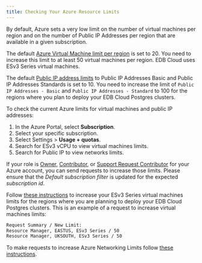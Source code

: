 ```yaml
---
title: Checking Your Azure Resource Limits
---
```


By default, Azure sets a very low limit on the number of virtual machines per region and on the number of Public IP Addresses per region that are available in a given subscription. 

The default [Azure Virtual Machine  limit per region](https://docs.microsoft.com/en-us/azure/azure-resource-manager/management/azure-subscription-service-limits#virtual-machines-limits---azure-resource-manager) is set to 20. You need to increase this limit to at least 50 virtual machines per region. EDB Cloud uses ESv3 Series virtual machines. 

The default [Public IP address limits](https://docs.microsoft.com/en-us/azure/azure-resource-manager/management/azure-subscription-service-limits#publicip-address) to Public IP Addresses Basic and Public IP Addresses Standards is set to 10. You need to increase the limit of `Public IP Addresses - Basic` and `Public IP Addresses - Standard` to 100 for the regions where you plan to deploy your EDB Cloud Postgres clusters.

To check the current Azure limits for virtual machines and public IP addresses:

1. In the Azure Portal, select **Subscription**.
1. Select your specific subscription.
2. Select Settings > **Usage + quotas**.
1. Search for ESv3 vCPU to view virtual machines limits.
1. Search for Public IP to view networks limits.

If your role is [Owner](https://docs.microsoft.com/en-us/azure/role-based-access-control/built-in-roles#owner), [Contributor](https://docs.microsoft.com/en-us/azure/role-based-access-control/built-in-roles#contributor), or [Support Request Contributor](https://docs.microsoft.com/en-us/azure/role-based-access-control/built-in-roles#support-request-contributor) for your Azure account, you can send requests to increase those limits. Please ensure that the *Default subscription filter* is updated for the expected *subscription id*.

Follow [these instructions](https://docs.microsoft.com/en-us/azure/azure-portal/supportability/per-vm-quota-requests#request-a-standard-quota-increase-from-help--support) to increase your ESv3 Series virtual machines limits for the regions where you are planning to deploy your EDB Cloud Postgres clusters. This is an example of a request to increase virtual machines limits:

```sh
Request Summary / New Limit:
Resource Manager, EASTUS, ESv3 Series / 50
Resource Manager, UKSOUTH, ESv3 Series / 50
```

To make requests to increase Azure Networking Limits follow [these instructions](https://docs.microsoft.com/en-us/azure/azure-portal/supportability/networking-quota-requests#request-networking-quota-increase-at-subscription-level-using-help--support).